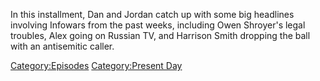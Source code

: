{{DEFAULTSORT:
    #_EPISODE_0848:The News Blitz
}}{{Episode
    | title           = The News Blitz
    | caption         = Listen to this episode on [https://knowledgefight.libsyn.com/848-the-news-blitz Libsyn] [https://open.spotify.com/episode/3zU2iYMZmA6wquK1raeCSX Spotify]
    | episodeNumber   = 848
    | length          = 02:02:37
    | airDate         = September 11, 2023
    | episodeType     = [[:Category:Present Day|Present Day]]
    | appearance      = [[Owen Shroyer]], [[Harrison Smith]]
    | previousEpisode = [[847: Chatting with Sophie From Mars]]
}}

{{Stub}}

In this installment, Dan and Jordan catch up with some big headlines involving Infowars from the past weeks, including Owen Shroyer's legal troubles, Alex going on Russian TV, and Harrison Smith dropping the ball with an antisemitic caller.

[[Category:Episodes]]
[[Category:Present Day]]

